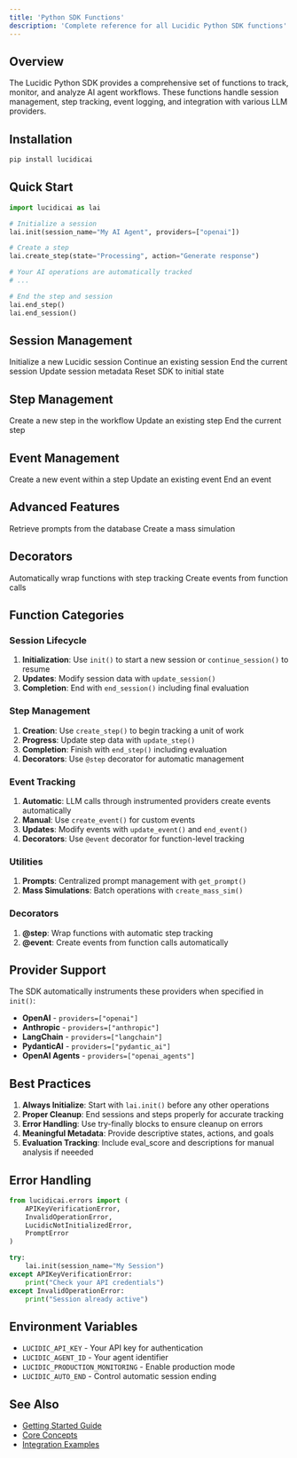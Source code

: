 ```yaml
---
title: 'Python SDK Functions'
description: 'Complete reference for all Lucidic Python SDK functions'
---
```


## Overview

The Lucidic Python SDK provides a comprehensive set of functions to track, monitor, and analyze AI agent workflows. These functions handle session management, step tracking, event logging, and integration with various LLM providers.

## Installation

```bash
pip install lucidicai
```

## Quick Start

```python
import lucidicai as lai

# Initialize a session
lai.init(session_name="My AI Agent", providers=["openai"])

# Create a step
lai.create_step(state="Processing", action="Generate response")

# Your AI operations are automatically tracked
# ...

# End the step and session
lai.end_step()
lai.end_session()
```

## Session Management

<CardGroup cols={2}>
  <Card title="init" icon="play" href="/python-sdk/init">
    Initialize a new Lucidic session
  </Card>
  <Card title="continue_session" icon="forward" href="/python-sdk/continue_session">
    Continue an existing session
  </Card>
  <Card title="end_session" icon="stop" href="/python-sdk/end_session">
    End the current session
  </Card>
  <Card title="update_session" icon="pen" href="/python-sdk/update_session">
    Update session metadata
  </Card>
  <Card title="reset_sdk" icon="rotate" href="/python-sdk/reset_sdk">
    Reset SDK to initial state
  </Card>
</CardGroup>

## Step Management

<CardGroup cols={2}>
  <Card title="create_step" icon="plus" href="/python-sdk/create_step">
    Create a new step in the workflow
  </Card>
  <Card title="update_step" icon="pen" href="/python-sdk/update_step">
    Update an existing step
  </Card>
  <Card title="end_step" icon="check" href="/python-sdk/end_step">
    End the current step
  </Card>
</CardGroup>

## Event Management

<CardGroup cols={2}>
  <Card title="create_event" icon="bolt" href="/python-sdk/create_event">
    Create a new event within a step
  </Card>
  <Card title="update_event" icon="pen" href="/python-sdk/update_event">
    Update an existing event
  </Card>
  <Card title="end_event" icon="flag-checkered" href="/python-sdk/end_event">
    End an event
  </Card>
</CardGroup>

## Advanced Features

<CardGroup cols={2}>
  <Card title="get_prompt" icon="message" href="/python-sdk/get_prompt">
    Retrieve prompts from the database
  </Card>
  <Card title="create_mass_sim" icon="layer-group" href="/python-sdk/create_mass_sim">
    Create a mass simulation
  </Card>
</CardGroup>

## Decorators

<CardGroup cols={2}>
  <Card title="@step" icon="at" href="/python-sdk/decorators#the-step-decorator">
    Automatically wrap functions with step tracking
  </Card>
  <Card title="@event" icon="at" href="/python-sdk/decorators#the-event-decorator">
    Create events from function calls
  </Card>
</CardGroup>

## Function Categories

### Session Lifecycle

1. **Initialization**: Use `init()` to start a new session or `continue_session()` to resume
2. **Updates**: Modify session data with `update_session()`
3. **Completion**: End with `end_session()` including final evaluation

### Step Management

1. **Creation**: Use `create_step()` to begin tracking a unit of work
2. **Progress**: Update step data with `update_step()`
3. **Completion**: Finish with `end_step()` including evaluation
4. **Decorators**: Use `@step` decorator for automatic management

### Event Tracking

1. **Automatic**: LLM calls through instrumented providers create events automatically
2. **Manual**: Use `create_event()` for custom events
3. **Updates**: Modify events with `update_event()` and `end_event()`
4. **Decorators**: Use `@event` decorator for function-level tracking

### Utilities

1. **Prompts**: Centralized prompt management with `get_prompt()`
2. **Mass Simulations**: Batch operations with `create_mass_sim()`

### Decorators

1. **@step**: Wrap functions with automatic step tracking
2. **@event**: Create events from function calls automatically

## Provider Support

The SDK automatically instruments these providers when specified in `init()`:

- **OpenAI** - `providers=["openai"]`
- **Anthropic** - `providers=["anthropic"]`
- **LangChain** - `providers=["langchain"]`
- **PydanticAI** - `providers=["pydantic_ai"]`
- **OpenAI Agents** - `providers=["openai_agents"]`

## Best Practices

1. **Always Initialize**: Start with `lai.init()` before any other operations
2. **Proper Cleanup**: End sessions and steps properly for accurate tracking
3. **Error Handling**: Use try-finally blocks to ensure cleanup on errors
4. **Meaningful Metadata**: Provide descriptive states, actions, and goals
5. **Evaluation Tracking**: Include eval_score and descriptions for manual analysis if neeeded

## Error Handling

```python
from lucidicai.errors import (
    APIKeyVerificationError,
    InvalidOperationError,
    LucidicNotInitializedError,
    PromptError
)

try:
    lai.init(session_name="My Session")
except APIKeyVerificationError:
    print("Check your API credentials")
except InvalidOperationError:
    print("Session already active")
```

## Environment Variables

- `LUCIDIC_API_KEY` - Your API key for authentication
- `LUCIDIC_AGENT_ID` - Your agent identifier
- `LUCIDIC_PRODUCTION_MONITORING` - Enable production mode
- `LUCIDIC_AUTO_END` - Control automatic session ending

## See Also

- [Getting Started Guide](/getting-started/python)
- [Core Concepts](/core-concepts/sessions)
- [Integration Examples](/integrations/openai)